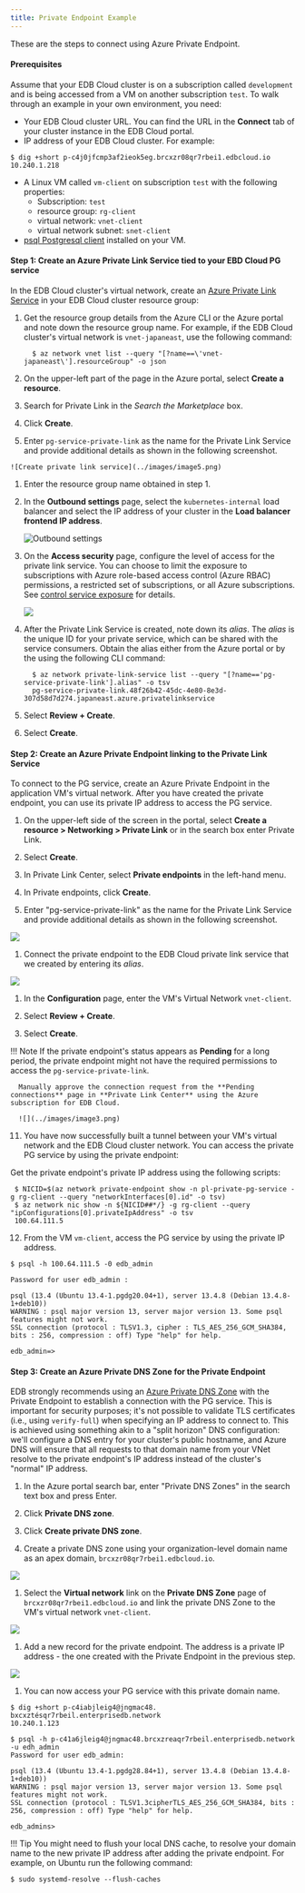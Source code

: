 ```yaml
---
title: Private Endpoint Example
---
```


These are the steps to connect using Azure Private Endpoint. 

#### Prerequisites

Assume that your EDB Cloud cluster is on a subscription called `development` and is being accessed from a VM on another subscription `test`. To walk through an example in your own environment, you need: 
 - Your EDB Cloud cluster URL. You can find the URL in the **Connect** tab of your cluster instance in the EDB Cloud portal.
 -  IP address of your EDB Cloud cluster. For example:
   ```
  $ dig +short p-c4j0jfcmp3af2ieok5eg.brcxzr08qr7rbei1.edbcloud.io 
  10.240.1.218
 ```
 -  A Linux VM called `vm-client` on subscription `test` with the following properties:
    -   Subscription: `test`
    -   resource group: `rg-client`
    -   virtual network: `vnet-client`
    -   virtual network subnet: `snet-client`
 - [psql Postgresql client](https://www.postgresql.org/download/) installed on your VM.

#### Step 1: Create an Azure Private Link Service tied to your EBD Cloud PG service
 
In the EDB Cloud cluster's virtual network, create an [Azure Private Link Service](https://docs.microsoft.com/en-us/azure/private-link/private-link-service-overview)
in your EDB Cloud cluster resource group:

  1. Get the resource group details from the Azure CLI or the Azure portal and note down the resource group name. For example, if the EDB Cloud cluster's virtual network is `vnet-japaneast`, use the following command: 
 
     ```
       $ az network vnet list --query "[?name==\'vnet-japaneast\'].resourceGroup" -o json

     ```
  
  1. On the upper-left part of the page in the Azure portal, select **Create a resource**.
  
  1. Search for Private Link in the *Search the Marketplace* box.

  1. Click **Create**.

  1. Enter `pg-service-private-link` as the name for the Private Link Service and provide additional details as shown in the following screenshot. 
    
    ![Create private link service](../images/image5.png)

  1. Enter the resource group name obtained in step 1. 

  3. In the **Outbound settings** page, select the `kubernetes-internal` load balancer
    and select the IP address of your cluster in the **Load balancer frontend IP
    address**.

     ![Outbound settings](../images/image1.png)

  4. On the **Access security** page, configure the level of access for the private link service. You can choose to limit the exposure to subscriptions with Azure role-based access control (Azure RBAC) permissions, a restricted set of subscriptions, or all Azure subscriptions. See [control service exposure](https://docs.microsoft.com/en-us/azure/private-link/private-link-service-overview#control-service-exposure)
    for details. 

     ![](../images/image21.png)  
   

  5. After the Private Link Service is created, note down its *alias*. The *alias*
   is the unique ID for your private service, which can be shared with the service consumers. Obtain the alias either from the Azure portal
   or by the using the following CLI command:

     ```
       $ az network private-link-service list --query "[?name=='pg-service-private-link'].alias" -o tsv
       pg-service-private-link.48f26b42-45dc-4e80-8e3d-307d58d7d274.japaneast.azure.privatelinkservice
     ```

  6. Select **Review + Create**.

  7. Select **Create**.

#### Step 2: Create an Azure Private Endpoint linking to the Private Link Service

  To connect to the PG service, create an Azure Private Endpoint in the application VM's virtual network. After you have created the private endpoint, you can use its private IP address to access the PG service.
  
  1. On the upper-left side of the screen in the portal, select **Create a resource > Networking > Private Link** or in the search box enter Private Link.
  
  1. Select **Create**.

  1. In Private Link Center, select **Private endpoints** in the left-hand menu.

  1. In Private endpoints, click **Create**.

  1. Enter "pg-service-private-link" as the name for the Private Link Service and provide additional details as shown in the following screenshot.

   ![](../images/image12.png)

  1. Connect the private endpoint to the EDB Cloud private link service that we created by entering its *alias*.

   ![](../images/image17.png)

  1. In the **Configuration** page, enter the VM's Virtual Network `vnet-client`.

  1. Select **Review + Create**.

  7. Select **Create**.
   
   !!! Note
      If the private endpoint's status appears as **Pending** for a long period, the private endpoint might not have the required permissions to access the `pg-service-private-link`. 
  
      Manually approve the connection request from the **Pending connections** page in **Private Link Center** using the Azure subscription for EDB Cloud.

      ![](../images/image3.png)


11. You have now successfully built a tunnel between your VM's virtual network and the EDB Cloud cluster network. You can access the private PG service by using the private endpoint:
   
   Get the private endpoint's private IP address using the following scripts:

 ```
  $ NICID=$(az network private-endpoint show -n pl-private-pg-service -g rg-client --query "networkInterfaces[0].id" -o tsv)
  $ az network nic show -n ${NICID##*/} -g rg-client --query "ipConfigurations[0].privateIpAddress" -o tsv
  100.64.111.5
 ``` 

12. From the VM `vm-client`, access the PG service by using the private IP address.

 ```
 $ psql -h 100.64.111.5 -0 edb_admin 
 
 Password for user edb_admin : 
 
 psql (13.4 (Ubuntu 13.4-1.pgdg20.04+1), server 13.4.8 (Debian 13.4.8-1+deb10)) 
 WARNING : psql major version 13, server major version 13. Some psql features might not work. 
 SSL connection (protocol : TLSV1.3, cipher : TLS_AES_256_GCM_SHA384, bits : 256, compression : off) Type "help" for help. 
 
 edb_admin=>

 ```

#### Step 3: Create an Azure Private DNS Zone for the Private Endpoint

EDB strongly recommends using an [Azure Private DNS Zone](https://docs.microsoft.com/en-us/azure/dns/private-dns-privatednszone) with the Private Endpoint to establish a connection with the PG service. This is important for security purposes; it's not possible to validate TLS certificates (i.e., using `verify-full`) when specifying an IP address to connect to. This is achieved using something akin to a "split horizon" DNS configuration: we'll configure a DNS entry for your cluster's public hostname, and Azure DNS will ensure that all requests to that domain name from your VNet resolve to the private endpoint's IP address instead of the cluster's "normal" IP address.

1. In the Azure portal search bar, enter "Private DNS Zones" in the search text box and press Enter.
 
1. Click **Private DNS zone**.

1. Click **Create private DNS zone**.

1. Create a private DNS zone using your organization-level domain name as an apex domain, `brcxzr08qr7rbei1.edbcloud.io`.
 
 ![](../images/image6.png)

1. Select the **Virtual network** link on the **Private DNS Zone** page of `brcxzr08qr7rbei1.edbcloud.io` and link the private DNS Zone to the VM's virtual network
`vnet-client`.

 ![](../images/image10.png)

1. Add a new record for the private endpoint. The address is a private IP address - the one created with the Private Endpoint in the previous step.

 ![](../images/image4.png)

1. You can now access your PG service with this private domain name.

 ```
 $ dig +short p-c4iabjleig4@jngmac48. bxcxztésqr7rbeil.enterprisedb.network 
 10.240.1.123 
       
 $ psql -h p-c41a6jleig4@jngmac48.brcxzreaqr7rbeil.enterprisedb.network -u edh_admin      
 Password for user edb_admin: 
 
 psql (13.4 (Ubuntu 13.4-1.pgdg28.84+1), server 13.4.8 (Debian 13.4.8-1+deb10)) 
 WARNING : psql major version 13, server major version 13. Some psql features might not work. 
 SSL connection (protocol : TLSV1.3cipherTLS_AES_256_GCM_SHA384, bits : 256, compression : off) Type "help" for help. 
 
 edb_admins>
 
 ```

 !!! Tip
    You might need to flush your local DNS cache, to resolve your domain name to the new private IP address after adding the private endpoint. For example, on Ubuntu run the following command:

  ```
  $ sudo systemd-resolve --flush-caches
  ```
